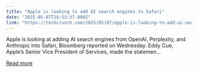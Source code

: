 ```yaml
---
title: "Apple is looking to add AI search engines to Safari"
date: "2025-05-07T16:53:37.000Z"
link: "https://techcrunch.com/2025/05/07/apple-is-looking-to-add-ai-search-engines-to-safari/"
---
```


Apple is looking at adding AI search engines from OpenAI, Perplexity, and Anthropic into Safari, Bloomberg reported on Wednesday. Eddy Cue, Apple’s Senior Vice President of Services, made the statemen...

[Read more](https://techcrunch.com/2025/05/07/apple-is-looking-to-add-ai-search-engines-to-safari/)
